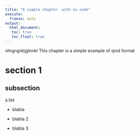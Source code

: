```yaml
---
title: "A simple chapter  with no code"
execute: 
  freeze: auto
output: 
  html_document:
   toc: true
   toc_float: true
---
```


nhrgngnbjglnnkl
This chapter is a simple example of qmd format

# section 1

## subsection

a list

* blabla

* blabla 2

* blabla 3
